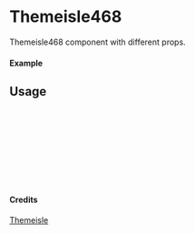 
<Meta of={Themeisle468} title="Themeisle/Themeisle468" />

# Themeisle468

Themeisle468 component with different props.

#### Example

<Canvas of={Themeisle468.Primary} />

## Usage

```ts
import { Themeisle468 } from "yadl-ui";

const Example = () => {
  return (
      <Themeisle468 />
  );
};

export default Example;
```

#### Credits
[Themeisle](https://themeisle.com/illustrations/)
